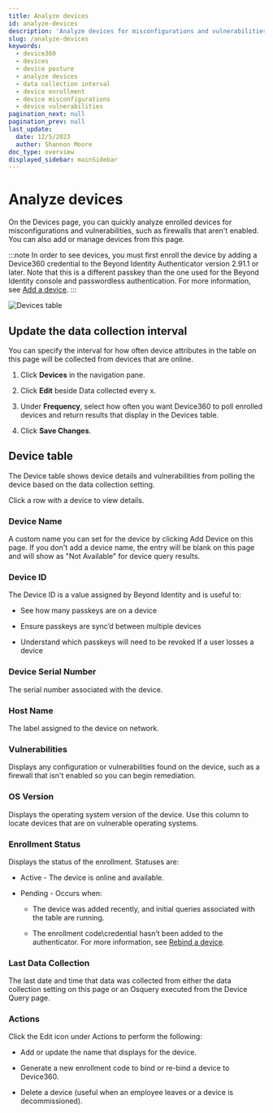 ```yaml
---
title: Analyze devices
id: analyze-devices
description: 'Analyze devices for misconfigurations and vulnerabilities'
slug: /analyze-devices
keywords:
  - device360
  - devices
  - device posture
  - analyze devices
  - data collection interval
  - device enrollment
  - device misconfigurations
  - device vulnerabilities
pagination_next: null
pagination_prev: null
last_update:
  date: 12/5/2023
  author: Shannon Moore
doc_type: overview
displayed_sidebar: mainSidebar
---
```


# Analyze devices

On the Devices page, you can quickly analyze enrolled devices for misconfigurations and vulnerabilities, such as firewalls that aren't enabled. You can also add or manage devices from this page.

:::note
In order to see devices, you must first enroll the device by adding a Device360 credential to the Beyond Identity Authenticator version 2.91.1 or later. Note that this is a different passkey than the one used for the Beyond Identity console and passwordless authentication. For more information, see [Add a device](https://docs.beyondidentity.com/docs/add-device).
:::

![Devices table](../images/devices/device-table.png)

## Update the data collection interval

You can specify the interval for how often device attributes in the table on this page will be collected from devices that are online.

1. Click **Devices** in the navigation pane.

2. Click **Edit** beside Data collected every x.

3. Under **Frequency**, select how often you want Device360 to poll enrolled devices and return results that display in the Devices table.

4. Click **Save Changes**. 


## Device table

The Device table shows device details and vulnerabilities from polling the device based on the data collection setting.

Click a row with a device to view details. 

### Device Name

A custom name you can set for the device by clicking Add Device on this page. If you don't add a device name, the entry will be blank on this page and will show as "Not Available" for device query results. 

### Device ID

The Device ID is a value assigned by Beyond Identity and is useful to:

- See how many passkeys are on a device

- Ensure passkeys are sync’d between multiple devices

- Understand which passkeys will need to be revoked If a user losses a device

### Device Serial Number

The serial number associated with the device. 

### Host Name

The label assigned to the device on network. 

### Vulnerabilities

Displays any configuration or vulnerabilities found on the device, such as a firewall that isn't enabled so you can begin remediation. 
 
### OS Version

Displays the operating system version of the device. Use this column to locate devices that are on vulnerable operating systems. 

### Enrollment Status

Displays the status of the enrollment. Statuses are:

- Active - The device is online and available. 

- Pending - Occurs when:

    - The device was added recently, and initial queries associated with the table are running.

    - The enrollment code\credential hasn’t been added to the authenticator. For more information, see [Rebind a device](./rebind-device.mdx).

### Last Data Collection

The last date and time that data was collected from either the data collection setting on this page or an Osquery executed from the Device Query page.

### Actions

Click the Edit icon under Actions to perform the following:

- Add or update the name that displays for the device.

- Generate a new enrollment code to bind or re-bind a device to Device360.

- Delete a device (useful when an employee leaves or a device is decommissioned).